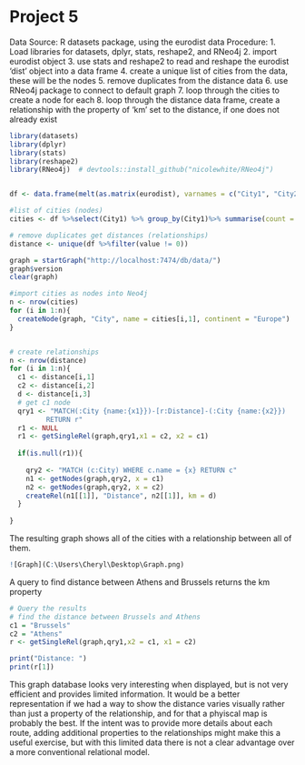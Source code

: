 Project 5 
========================================================
Data Source:  R datasets package, using the eurodist data
Procedure:
1.  Load libraries for datasets, dplyr, stats, reshape2, and RNeo4j 
2.  import eurodist object
3.  use stats and reshape2 to read and reshape the eurodist 'dist' object into a data frame
4.  create a unique list of cities from the data, these will be the nodes
5.  remove duplicates from the distance data
6.  use RNeo4j package to connect to default graph
7.  loop through the cities to create a node for each
8.  loop through the distance data frame, create a relationship with the property of 'km' set to the distance, if one does not already exist


```r
library(datasets)
library(dplyr)
library(stats)
library(reshape2)
library(RNeo4j)  # devtools::install_github("nicolewhite/RNeo4j")


df <- data.frame(melt(as.matrix(eurodist), varnames = c("City1", "City2")))

#list of cities (nodes)
cities <- df %>%select(City1) %>% group_by(City1)%>% summarise(count = n())

# remove duplicates get distances (relationships)
distance <- unique(df %>%filter(value != 0))

graph = startGraph("http://localhost:7474/db/data/")
graph$version
clear(graph)

#import cities as nodes into Neo4j
n <- nrow(cities)
for (i in 1:n){
  createNode(graph, "City", name = cities[i,1], continent = "Europe")
}


# create relationships
n <- nrow(distance)
for (i in 1:n){
  c1 <- distance[i,1]
  c2 <- distance[i,2]
  d <- distance[i,3]
  # get c1 node
  qry1 <- "MATCH(:City {name:{x1}})-[r:Distance]-(:City {name:{x2}})
         RETURN r"
  r1 <- NULL
  r1 <- getSingleRel(graph,qry1,x1 = c2, x2 = c1)
  
  if(is.null(r1)){
    
    qry2 <- "MATCH (c:City) WHERE c.name = {x} RETURN c"
    n1 <- getNodes(graph,qry2, x = c1)
    n2 <- getNodes(graph,qry2, x = c2)
    createRel(n1[[1]], "Distance", n2[[1]], km = d)
  }
  
}
```

The resulting graph shows all of the cities with a relationship between all of them. 

```r
![Graph](C:\Users\Cheryl\Desktop\Graph.png)
```
A query to find distance between Athens and Brussels returns the km property

```r

# Query the results
# find the distance between Brussels and Athens
c1 = "Brussels"
c2 = "Athens"
r <- getSingleRel(graph,qry1,x2 = c1, x1 = c2)

print("Distance: ")
print(r[1])

```
This graph database looks very interesting when displayed, but is not very efficient and provides limited information.  It would be a better representation if we had a way to show the distance varies visually rather than just a property of the relationship, and for that a phyiscal map is probably the best.  If the intent was to provide more details about each route, adding additional properties to the relationships might make this a useful exercise, but with this limited data there is not a clear advantage over a more conventional relational model.
